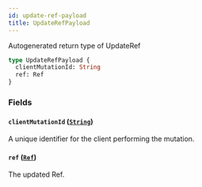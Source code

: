 ```yaml
---
id: update-ref-payload
title: UpdateRefPayload
---
```


Autogenerated return type of UpdateRef

```graphql
type UpdateRefPayload {
  clientMutationId: String
  ref: Ref
}
```

### Fields

#### `clientMutationId` ([`String`](/docs/api/scalars/string))

A unique identifier for the client performing the mutation.

#### `ref` ([`Ref`](/docs/api/objects/ref))

The updated Ref.
